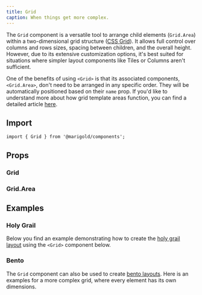 ```yaml
---
title: Grid
caption: When things get more complex.
---
```


The `Grid` component is a versatile tool to arrange child elements (`Grid.Area`) within a two-dimensional grid structure ([CSS Grid](https://developer.mozilla.org/en-US/docs/Web/CSS/CSS_Grid_Layout/Basic_Concepts_of_Grid_Layout)). It allows full control over columns and rows sizes, spacing between children, and the overall height. However, due to its extensive customization options, it's best suited for situations where simpler layout components like Tiles or Columns aren't sufficient.

One of the benefits of using `<Grid>` is that its associated components, `<Grid.Area>`, don't need to be arranged in any specific order. They will be automatically positioned based on their `name` prop. If you'd like to understand more about how grid template areas function, you can find a detailed article [here](https://www.smashingmagazine.com/understanding-css-grid-template-areas/).

## Import

```tsx
import { Grid } from '@marigold/components';
```

## Props

### Grid

<PropsTable component={title} />

### Grid.Area

<PropsTable component="GridArea" />

## Examples

### Holy Grail

Below you find an example demonstrating how to create the [holy grail layout](<https://en.wikipedia.org/wiki/Holy_grail_(web_design)>) using the `<Grid>` component below.

<ComponentDemo file="./grid-holy-grail.demo.tsx" />

### Bento

The `Grid` component can also be used to create [bento layouts](https://bootcamp.uxdesign.cc/web-design-trend-bento-box-95814d99ac62). Here is an examples for a more complex grid, where every element has its own dimensions.

<ComponentDemo file="./grid-bento.demo.tsx" />
